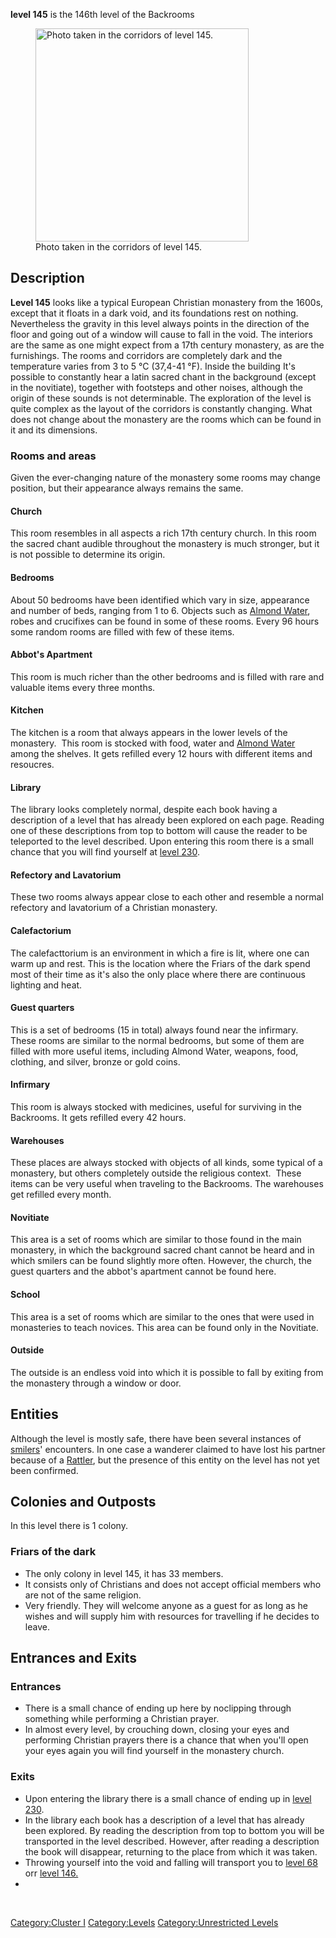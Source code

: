 {{DISPLAYTITLE:Level 145: "Floating Monastery"}}

'''level 145''' is the 146th level of the Backrooms

{{Class 2|safety=Unsafe|security=Secure|entity=Low Entity Count}}
[[File:Level 145 image.png|thumb|341x341px|Photo taken in the corridors of level 145.]]

== Description ==
'''Level 145''' looks like a typical European Christian monastery from the 1600s, except that it floats in a dark void, and its foundations rest on nothing. Nevertheless the gravity in this level always points in the direction of the floor and going out of a window will cause to fall in the void. The interiors are the same as one might expect from a 17th century monastery, as are the furnishings. The rooms and corridors are completely dark and the temperature varies from 3 to 5 °C (37,4-41 °F). Inside the building It's possible to constantly hear a latin sacred chant in the background (except in the novitiate), together with footsteps and other noises, although the origin of these sounds is not determinable. The exploration of the level is quite complex as the layout of the corridors is constantly changing. What does not change about the monastery are the rooms which can be found in it and its dimensions.

=== Rooms and areas ===
Given the ever-changing nature of the monastery some rooms may change position, but their appearance always remains the same.

==== Church ====
This room resembles in all aspects a rich 17th century church. In this room the sacred chant audible throughout the monastery is much stronger, but it is not possible to determine its origin.

==== Bedrooms ====
About 50 bedrooms have been identified which vary in size, appearance and number of beds, ranging from 1 to 6. Objects such as [[Almond Water]], robes and crucifixes can be found in some of these rooms. Every 96 hours some random rooms are filled with few of these items.

==== Abbot's Apartment ====
This room is much richer than the other bedrooms and is filled with rare and valuable items every three months.

==== Kitchen ====
The kitchen is a room that always appears in the lower levels of the monastery.  This room is stocked with food, water and [[Almond Water]] among the shelves. It gets refilled every 12 hours with different items and resoucres.

==== Library ====
The library looks completely normal, despite each book having a description of a level that has already been explored on each page. Reading one of these descriptions from top to bottom will cause the reader to be teleported to the level described. Upon entering this room there is a small chance that you will find yourself at [[level 230]].

==== Refectory and Lavatorium ====
These two rooms always appear close to each other and resemble a normal refectory and lavatorium of a Christian monastery.

==== Calefactorium ====
The calefacttorium is an environment in which a fire is lit, where one can warm up and rest. This is the location where the Friars of the dark spend most of their time as it's also the only place where there are continuous lighting and heat.

==== Guest quarters ====
This is a set of bedrooms (15 in total) always found near the infirmary.  These rooms are similar to the normal bedrooms, but some of them are filled with more useful items, including Almond Water, weapons, food, clothing, and silver, bronze or gold coins.

==== Infirmary ====
This room is always stocked with medicines, useful for surviving in the Backrooms. It gets refilled every 42 hours. 

==== Warehouses ====
These places are always stocked with objects of all kinds, some typical of a monastery, but others completely outside the religious context.  These items can be very useful when traveling to the Backrooms. The warehouses get refilled every month. 

==== Novitiate ====
This area is a set of rooms which are similar to those found in the main monastery, in which the background sacred chant cannot be heard and in which smilers can be found slightly more often. However, the church, the guest quarters and the abbot's apartment cannot be found here.

==== School ====
This area is a set of rooms which are similar to the ones that were used in monasteries to teach novices. This area can be found only in the Novitiate.

==== Outside ====
The outside is an endless void into which it is possible to fall by exiting from the monastery through a window or door. 

== Entities ==
Although the level is mostly safe, there have been several instances of [[Smiler|smilers]]' encounters.  In one case a wanderer claimed to have lost his partner because of a [[Rattler]], but the presence of this entity on the level has not yet been confirmed. 

== Colonies and Outposts ==
In this level there is 1 colony.

=== Friars of the dark ===

* The only colony in level 145, it has 33 members.
* It consists only of Christians and does not accept official members who are not of the same religion.
* Very friendly. They will welcome anyone as a guest for as long as he wishes and will supply him with resources for travelling if he decides to leave.

== Entrances and Exits ==

=== Entrances ===

* There is a small chance of ending up here by noclipping through something while performing a Christian prayer.
* In almost every level, by crouching down, closing your eyes and performing Christian prayers there is a chance that when you'll open your eyes again you will find yourself in the monastery church.

=== Exits ===

* Upon entering the library there is a small chance of ending up in [[level 230]].
* In the library each book has a description of a level that has already been explored. By reading the description from top to bottom you will be transported in the level described. However, after reading a description the book will disappear, returning to the place from which it was taken.
* Throwing yourself into the void and falling will transport you to [[level 68]] orr [[level 146|level 146.]]
* {{Redirect|Prev=144|Next=146}}

<br />
[[Category:Cluster I]]
[[Category:Levels]]
[[Category:Unrestricted Levels]]
